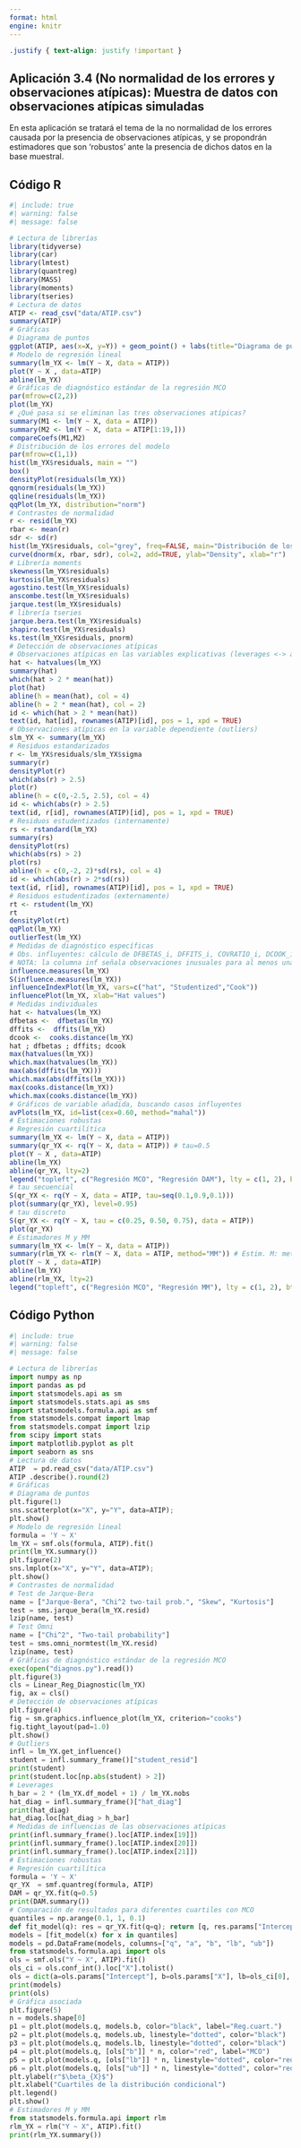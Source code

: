 ```yaml
---
format: html
engine: knitr
---
```


```css
.justify { text-align: justify !important }
```

::: justify
# Aplicación 3.4 (No normalidad de los errores y observaciones atípicas): Muestra de datos con observaciones atípicas simuladas {.unnumbered}

En esta aplicación se tratará el tema de la no normalidad de los errores causada por la presencia de observaciones atípicas, y se propondrán estimadores que son 'robustos' ante la presencia de dichos datos en la base muestral.
:::

## Código R {.unnumbered}

```r
#| include: true
#| warning: false
#| message: false

# Lectura de librerías
library(tidyverse)
library(car)
library(lmtest)
library(quantreg)
library(MASS)
library(moments)
library(tseries)
# Lectura de datos
ATIP <- read_csv("data/ATIP.csv")
summary(ATIP)
# Gráficas
# Diagrama de puntos
ggplot(ATIP, aes(x=X, y=Y)) + geom_point() + labs(title="Diagrama de puntos", x="X", y="Y")
# Modelo de regresión lineal
summary(lm_YX <- lm(Y ~ X, data = ATIP))
plot(Y ~ X , data=ATIP)
abline(lm_YX)
# Gráficas de diagnóstico estándar de la regresión MCO
par(mfrow=c(2,2))
plot(lm_YX)
# ¿Qué pasa si se eliminan las tres observaciones atípicas?
summary(M1 <- lm(Y ~ X, data = ATIP))
summary(M2 <- lm(Y ~ X, data = ATIP[1:19,]))
compareCoefs(M1,M2)
# Distribución de los errores del modelo
par(mfrow=c(1,1))
hist(lm_YX$residuals, main = "")
box()
densityPlot(residuals(lm_YX))
qqnorm(residuals(lm_YX))
qqline(residuals(lm_YX))
qqPlot(lm_YX, distribution="norm")
# Contrastes de normalidad
r <- resid(lm_YX)
rbar <- mean(r)
sdr <- sd(r)
hist(lm_YX$residuals, col="grey", freq=FALSE, main="Distribución de los residuos", ylab="Densidad estimada", xlab="residuos")
curve(dnorm(x, rbar, sdr), col=2, add=TRUE, ylab="Density", xlab="r")
# Librería moments
skewness(lm_YX$residuals)
kurtosis(lm_YX$residuals)
agostino.test(lm_YX$residuals)
anscombe.test(lm_YX$residuals)
jarque.test(lm_YX$residuals)
# librería tseries
jarque.bera.test(lm_YX$residuals)
shapiro.test(lm_YX$residuals)
ks.test(lm_YX$residuals, pnorm)
# Detección de observaciones atípicas
# Observaciones atípicas en las variables explicativas (leverages <-> apalancamiento)
hat <- hatvalues(lm_YX)
summary(hat)
which(hat > 2 * mean(hat))
plot(hat)
abline(h = mean(hat), col = 4)
abline(h = 2 * mean(hat), col = 2)
id <- which(hat > 2 * mean(hat))
text(id, hat[id], rownames(ATIP)[id], pos = 1, xpd = TRUE)
# Observaciones atípicas en la variable dependiente (outliers)
slm_YX <- summary(lm_YX)
# Residuos estandarizados
r <- lm_YX$residuals/slm_YX$sigma
summary(r)
densityPlot(r)
which(abs(r) > 2.5)
plot(r)
abline(h = c(0,-2.5, 2.5), col = 4)
id <- which(abs(r) > 2.5)
text(id, r[id], rownames(ATIP)[id], pos = 1, xpd = TRUE)
# Residuos estudentizados (internamente)
rs <- rstandard(lm_YX)
summary(rs)
densityPlot(rs)
which(abs(rs) > 2)
plot(rs)
abline(h = c(0,-2, 2)*sd(rs), col = 4)
id <- which(abs(r) > 2*sd(rs))
text(id, r[id], rownames(ATIP)[id], pos = 1, xpd = TRUE)
# Residuos estudentizados (externamente)
rt <- rstudent(lm_YX)
rt
densityPlot(rt)
qqPlot(lm_YX)
outlierTest(lm_YX)
# Medidas de diagnóstico específicas
# Obs. influyentes: cálculo de DFBETAS_i, DFFITS_i, COVRATIO_i, DCOOK_i y h_i
# NOTA: la columna inf señala observaciones inusuales para al menos una medida
influence.measures(lm_YX)
S(influence.measures(lm_YX))
influenceIndexPlot(lm_YX, vars=c("hat", "Studentized","Cook"))
influencePlot(lm_YX, xlab="Hat values")
# Medidas individuales
hat <- hatvalues(lm_YX)
dfbetas <-  dfbetas(lm_YX)
dffits <-  dffits(lm_YX)
dcook <-  cooks.distance(lm_YX)
hat ; dfbetas ; dffits; dcook
max(hatvalues(lm_YX))
which.max(hatvalues(lm_YX))
max(abs(dffits(lm_YX)))
which.max(abs(dffits(lm_YX)))
max(cooks.distance(lm_YX))
which.max(cooks.distance(lm_YX))
# Gráficos de variable añadida, buscando casos influyentes
avPlots(lm_YX, id=list(cex=0.60, method="mahal")) 
# Estimaciones robustas
# Regresión cuartilítica
summary(lm_YX <- lm(Y ~ X, data = ATIP))
summary(qr_YX <- rq(Y ~ X, data = ATIP)) # tau=0.5
plot(Y ~ X , data=ATIP)
abline(lm_YX)
abline(qr_YX, lty=2)
legend("topleft", c("Regresión MCO", "Regresión DAM"), lty = c(1, 2), bty = "n")
# tau secuencial
S(qr_YX <- rq(Y ~ X, data = ATIP, tau=seq(0.1,0.9,0.1)))
plot(summary(qr_YX), level=0.95)
# tau discreto
S(qr_YX <- rq(Y ~ X, tau = c(0.25, 0.50, 0.75), data = ATIP))
plot(qr_YX)
# Estimadores M y MM
summary(lm_YX <- lm(Y ~ X, data = ATIP))
summary(rlm_YX <- rlm(Y ~ X, data = ATIP, method="MM")) # Estim. M: method="M"
plot(Y ~ X , data=ATIP)
abline(lm_YX)
abline(rlm_YX, lty=2)
legend("topleft", c("Regresión MCO", "Regresión MM"), lty = c(1, 2), bty = "n")
```

## Código Python {.unnumbered}

```python
#| include: true
#| warning: false
#| message: false

# Lectura de librerías
import numpy as np
import pandas as pd
import statsmodels.api as sm
import statsmodels.stats.api as sms
import statsmodels.formula.api as smf
from statsmodels.compat import lmap
from statsmodels.compat import lzip
from scipy import stats
import matplotlib.pyplot as plt
import seaborn as sns
# Lectura de datos
ATIP  = pd.read_csv("data/ATIP.csv")
ATIP .describe().round(2)
# Gráficas
# Diagrama de puntos
plt.figure(1)
sns.scatterplot(x="X", y="Y", data=ATIP);
plt.show()
# Modelo de regresión lineal
formula = 'Y ~ X'
lm_YX = smf.ols(formula, ATIP).fit()
print(lm_YX.summary())
plt.figure(2)
sns.lmplot(x="X", y="Y", data=ATIP);
plt.show()
# Contrastes de normalidad
# Test de Jarque-Bera 
name = ["Jarque-Bera", "Chi^2 two-tail prob.", "Skew", "Kurtosis"]
test = sms.jarque_bera(lm_YX.resid)
lzip(name, test)
# Test Omni
name = ["Chi^2", "Two-tail probability"]
test = sms.omni_normtest(lm_YX.resid)
lzip(name, test)
# Gráficas de diagnóstico estándar de la regresión MCO
exec(open("diagnos.py").read())
plt.figure(3)
cls = Linear_Reg_Diagnostic(lm_YX)
fig, ax = cls()
# Detección de observaciones atípicas
plt.figure(4)
fig = sm.graphics.influence_plot(lm_YX, criterion="cooks")
fig.tight_layout(pad=1.0)
plt.show()
# Outliers
infl = lm_YX.get_influence()
student = infl.summary_frame()["student_resid"]
print(student)
print(student.loc[np.abs(student) > 2])
# Leverages
h_bar = 2 * (lm_YX.df_model + 1) / lm_YX.nobs
hat_diag = infl.summary_frame()["hat_diag"]
print(hat_diag)
hat_diag.loc[hat_diag > h_bar]
# Medidas de influencias de las observaciones atípicas
print(infl.summary_frame().loc[ATIP.index[19]])
print(infl.summary_frame().loc[ATIP.index[20]])
print(infl.summary_frame().loc[ATIP.index[21]])
# Estimaciones robustas
# Regresión cuartilítica
formula = 'Y ~ X'
qr_YX  = smf.quantreg(formula, ATIP)
DAM = qr_YX.fit(q=0.5)
print(DAM.summary())
# Comparación de resultados para diferentes cuartiles con MCO
quantiles = np.arange(0.1, 1, 0.1)
def fit_model(q): res = qr_YX.fit(q=q); return [q, res.params["Intercept"], res.params["X"]] + res.conf_int().loc["X"].tolist()
models = [fit_model(x) for x in quantiles]
models = pd.DataFrame(models, columns=["q", "a", "b", "lb", "ub"])
from statsmodels.formula.api import ols
ols = smf.ols("Y ~ X", ATIP).fit()
ols_ci = ols.conf_int().loc["X"].tolist()
ols = dict(a=ols.params["Intercept"], b=ols.params["X"], lb=ols_ci[0], ub=ols_ci[1])
print(models)
print(ols)
# Gráfica asociada
plt.figure(5)
n = models.shape[0]
p1 = plt.plot(models.q, models.b, color="black", label="Reg.cuart.")
p2 = plt.plot(models.q, models.ub, linestyle="dotted", color="black")
p3 = plt.plot(models.q, models.lb, linestyle="dotted", color="black")
p4 = plt.plot(models.q, [ols["b"]] * n, color="red", label="MCO")
p5 = plt.plot(models.q, [ols["lb"]] * n, linestyle="dotted", color="red")
p6 = plt.plot(models.q, [ols["ub"]] * n, linestyle="dotted", color="red")
plt.ylabel(r"$\beta_{X}$")
plt.xlabel("Cuartiles de la distribución condicional")
plt.legend()
plt.show()
# Estimadores M y MM
from statsmodels.formula.api import rlm
rlm_YX = rlm("Y ~ X", ATIP).fit()
print(rlm_YX.summary())
```
